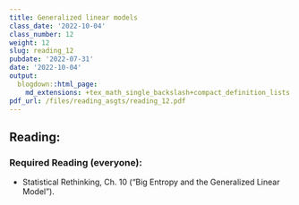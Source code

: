 ```yaml
---
title: Generalized linear models
class_date: '2022-10-04'
class_number: 12
weight: 12
slug: reading_12
pubdate: '2022-07-31'
date: '2022-10-04'
output:
  blogdown::html_page:
    md_extensions: +tex_math_single_backslash+compact_definition_lists
pdf_url: /files/reading_asgts/reading_12.pdf
---
```

## Reading:

### Required Reading (everyone):

* Statistical Rethinking, Ch. 10 ("Big Entropy and the Generalized Linear Model").


